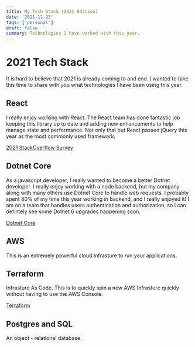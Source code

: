 ```yaml
---
title: My Tech Stack (2021 Edition)
date: '2021-11-23'
tags: ['personal']
draft: false
summary: Technologies I have worked with this year.
---
```


# 2021 Tech Stack

It is hard to believe that 2021 is already coming to and end. I wanted to take this time to share with you what technologies I have been using this year.

## React

I really enjoy working with React.
The React team has done fantastic job keeping this library up to date and adding new enhancements to help manage state and performance. Not only that but React passed jQuery this year as the most commonly used framework.

[2021 StackOverflow Survey](https://insights.stackoverflow.com/survey/2021)

## Dotnet Core

As a javascript developer, I really wanted to become a better Dotnet developer. I really enjoy working with a node backend, but my company along with many others use Dotnet Core to handle web requests.
I probably spent 80% of my time this year working in backend, and I really enjoyed it! I am on a team that handles users authentication and authorization, so I can defintely see some Dotnet 6 upgrades happening soon.

[Dotnet Core](https://dotnet.microsoft.com)

## AWS

This is an extremely powerful cloud Infrasture to run your applications.

## Terraform

Infrasture As Code.
This is to quickly spin a new AWS Infrasture quickly without having to use the AWS Console.

[Terraform](https://terraform.io)

## Postgres and SQL

An object - relational database.
